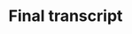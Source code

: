 ---
title: Final transcript
description: Payload definition for the message `post_final_transcript`.
openapi-schema: PostFinalTranscriptMessage
---